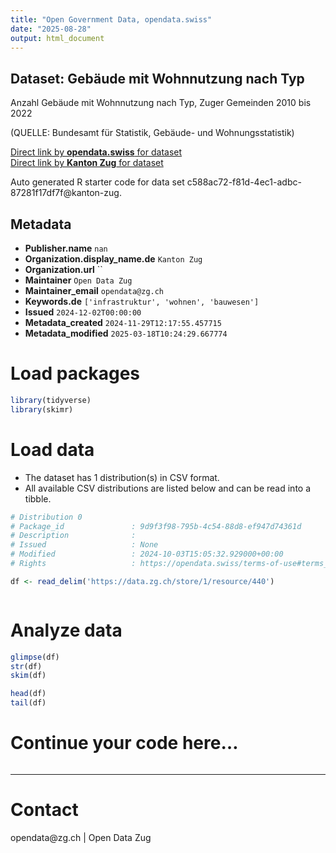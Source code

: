 ```yaml
---
title: "Open Government Data, opendata.swiss"
date: "2025-08-28"
output: html_document
---
```


## Dataset: Gebäude mit Wohnnutzung nach Typ

Anzahl Gebäude mit Wohnnutzung nach Typ, Zuger Gemeinden 2010 bis 2022

(QUELLE: Bundesamt für Statistik, Gebäude- und Wohnungsstatistik)

[Direct link by **opendata.swiss** for dataset](https://opendata.swiss/de/dataset/gebaude-mit-wohnnutzung-nach-typ)<br>
[Direct link by **Kanton Zug** for dataset](https://www.zg.ch/behoerden/gesundheitsdirektion/statistikfachstelle/themen/09bau-und-wohnungswesen/gebaeude)

Auto generated R starter code for data set c588ac72-f81d-4ec1-adbc-87281f17df7f@kanton-zug.

## Metadata

- **Publisher.name** `nan`
- **Organization.display_name.de** `Kanton Zug`
- **Organization.url** ``
- **Maintainer** `Open Data Zug`
- **Maintainer_email** `opendata@zg.ch`
- **Keywords.de** `['infrastruktur', 'wohnen', 'bauwesen']`
- **Issued** `2024-12-02T00:00:00`
- **Metadata_created** `2024-11-29T12:17:55.457715`
- **Metadata_modified** `2025-03-18T10:24:29.667774`


# Load packages

```r

library(tidyverse)
library(skimr)

```

# Load data

-   The dataset has 1 distribution(s) in CSV format.
-   All available CSV distributions are listed below and can be read into a tibble.

```r

# Distribution 0
# Package_id               : 9d9f3f98-795b-4c54-88d8-ef947d74361d
# Description              : 
# Issued                   : None
# Modified                 : 2024-10-03T15:05:32.929000+00:00
# Rights                   : https://opendata.swiss/terms-of-use#terms_by

df <- read_delim('https://data.zg.ch/store/1/resource/440')



```

# Analyze data

```r

glimpse(df)
str(df)
skim(df)

head(df)
tail(df)

```

# Continue your code here...

```r

```

------------------------------------------------------------------------

# Contact

opendata@zg.ch | Open Data Zug
